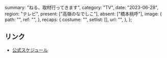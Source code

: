   summary: "ねる、取材行ってきます",
  category: "TV",
  date: "2023-06-28",
  region: "テレビ",
  present: ["高嶺のなでしこ"],
  absent: ["橋本桃呼"],
  image: {
    path: "",
    ref: "",
  },
  recaps: {
    costume: "",
    setlist: [],
    url: "",
  },
};

## リンク

- [公式スケジュール]()

